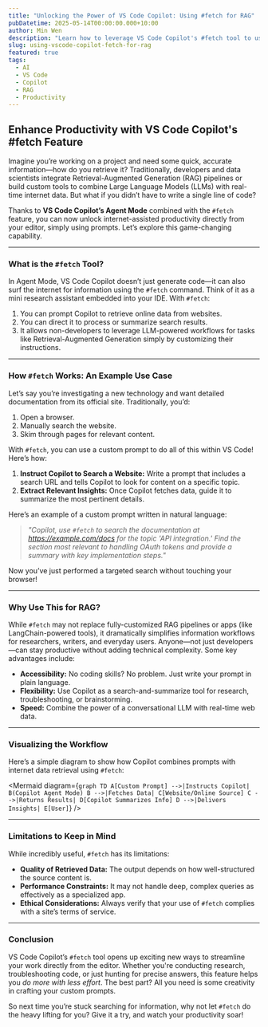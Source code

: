```yaml
---
title: "Unlocking the Power of VS Code Copilot: Using #fetch for RAG"
pubDatetime: 2025-05-14T00:00:00.000+10:00
author: Min Wen
description: "Learn how to leverage VS Code Copilot's #fetch tool to use Retrieval-Augmented Generation (RAG) without coding. Enhance productivity with custom prompts."
slug: using-vscode-copilot-fetch-for-rag
featured: true
tags:
  - AI
  - VS Code
  - Copilot
  - RAG
  - Productivity
---
```



## Enhance Productivity with VS Code Copilot's #fetch Feature

Imagine you’re working on a project and need some quick, accurate information—how do you retrieve it? Traditionally, developers and data scientists integrate Retrieval-Augmented Generation (RAG) pipelines or build custom tools to combine Large Language Models (LLMs) with real-time internet data. But what if you didn’t have to write a single line of code?

Thanks to **VS Code Copilot’s Agent Mode** combined with the `#fetch` feature, you can now unlock internet-assisted productivity directly from your editor, simply using prompts. Let’s explore this game-changing capability.

---

### What is the `#fetch` Tool?

In Agent Mode, VS Code Copilot doesn’t just generate code—it can also surf the internet for information using the `#fetch` command. Think of it as a mini research assistant embedded into your IDE. With `#fetch`:

1. You can prompt Copilot to retrieve online data from websites.
2. You can direct it to process or summarize search results.
3. It allows non-developers to leverage LLM-powered workflows for tasks like Retrieval-Augmented Generation simply by customizing their instructions.

---

### How `#fetch` Works: An Example Use Case

Let’s say you’re investigating a new technology and want detailed documentation from its official site. Traditionally, you’d:

1. Open a browser.
2. Manually search the website.
3. Skim through pages for relevant content.

With `#fetch`, you can use a custom prompt to do all of this within VS Code! Here’s how:

1. **Instruct Copilot to Search a Website:** Write a prompt that includes a search URL and tells Copilot to look for content on a specific topic.
2. **Extract Relevant Insights:** Once Copilot fetches data, guide it to summarize the most pertinent details.

Here’s an example of a custom prompt written in natural language:

> _"Copilot, use `#fetch` to search the documentation at https://example.com/docs for the topic 'API integration.' Find the section most relevant to handling OAuth tokens and provide a summary with key implementation steps."_

Now you’ve just performed a targeted search without touching your browser!

---

### Why Use This for RAG?

While `#fetch` may not replace fully-customized RAG pipelines or apps (like LangChain-powered tools), it dramatically simplifies information workflows for researchers, writers, and everyday users. Anyone—not just developers—can stay productive without adding technical complexity. Some key advantages include:

- **Accessibility:** No coding skills? No problem. Just write your prompt in plain language.
- **Flexibility:** Use Copilot as a search-and-summarize tool for research, troubleshooting, or brainstorming.
- **Speed:** Combine the power of a conversational LLM with real-time web data.

---

### Visualizing the Workflow

Here’s a simple diagram to show how Copilot combines prompts with internet data retrieval using `#fetch`:

<Mermaid
  diagram={`graph TD
    A[Custom Prompt] -->|Instructs Copilot| B(Copilot Agent Mode)
    B -->|Fetches Data| C[Website/Online Source]
    C -->|Returns Results| D[Copilot Summarizes Info]
    D -->|Delivers Insights| E[User]`}
/>

---

### Limitations to Keep in Mind

While incredibly useful, `#fetch` has its limitations:

- **Quality of Retrieved Data:** The output depends on how well-structured the source content is.
- **Performance Constraints:** It may not handle deep, complex queries as effectively as a specialized app.
- **Ethical Considerations:** Always verify that your use of `#fetch` complies with a site’s terms of service.

---

### Conclusion

VS Code Copilot’s `#fetch` tool opens up exciting new ways to streamline your work directly from the editor. Whether you're conducting research, troubleshooting code, or just hunting for precise answers, this feature helps you _do more with less effort_. The best part? All you need is some creativity in crafting your custom prompts.

So next time you’re stuck searching for information, why not let `#fetch` do the heavy lifting for you? Give it a try, and watch your productivity soar!
